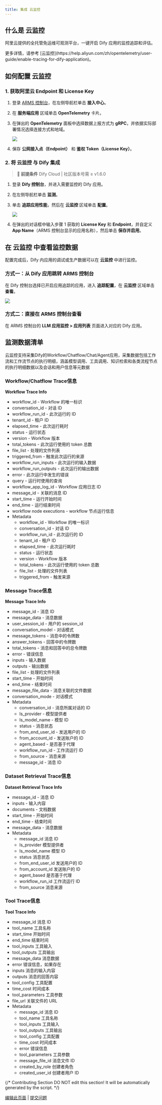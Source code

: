 ```yaml
---
title: 集成 云监控
---
```


## 什么是 云监控

阿里云提供的全托管免运维可观测平台，一键开启 Dify 应用的监控追踪和评估。

<Info>
更多详情，请参考 [云监控](https://help.aliyun.com/zh/opentelemetry/user-guide/enable-tracing-for-dify-application)。
</Info>


## 如何配置 云监控

### 1. 获取阿里云 Endpoint 和 License Key

1. 登录 [ARMS 控制台](https://arms.console.aliyun.com/)，在左侧导航栏单击 **接入中心**。
2. 在 **服务端应用** 区域单击 **OpenTelemetry** 卡片。
3. 在弹出的 **OpenTelemetry** 面板中选择数据上报方式为 **gRPC**，并依据实际部署情况选择连接方式和地域。

   ![](https://help-static-aliyun-doc.aliyuncs.com/assets/img/zh-CN/3938280571/p976945.png)

4. 保存 **公网接入点（Endpoint）** 和 **鉴权 Token（License Key）**。



### 2. 将 云监控 与 Dify 集成

> **📌 前提条件**
> Dify Cloud | 社区版本号需 ≥ v1.6.0

1. 登录 **Dify 控制台**，并进入需要监控的 Dify 应用。
2. 在左侧导航栏单击 **监测**。
3. 单击 **追踪应用性能**，然后在 **云监控** 区域单击 **配置**。

   ![](https://help-static-aliyun-doc.aliyuncs.com/assets/img/zh-CN/9647222571/p984812.png)

4. 在弹出的对话框中输入步骤 1 获取的 **License Key** 和 **Endpoint**，并自定义 **App Name**（ARMS 控制台显示的应用名称），然后单击 **保存并启用**。



## 在 云监控 中查看监控数据

配置完成后，Dify 内应用的调试或生产数据可以在 **云监控** 中进行监控。

### 方式一：从 Dify 应用跳转 ARMS 控制台

在 Dify 控制台选择已开启应用追踪的应用，进入 **追踪配置**，在 **云监控** 区域单击 **查看**。

![](https://help-static-aliyun-doc.aliyuncs.com/assets/img/zh-CN/9647222571/p984818.png)

### 方式二：直接在 ARMS 控制台查看

在 ARMS 控制台的 **LLM 应用监控 > 应用列表** 页面进入对应的 Dify 应用。

## 监测数据清单

云监控支持采集Dify的Workflow/Chatflow/Chat/Agent应用，采集数据包括工作流和工作流节点的执行明细，涵盖模型调用、工具调用、知识检索和各类流程节点的执行明细数据以及会话和用户信息等元数据

### Workflow/Chatflow Trace信息

**Workflow Trace Info**

* workflow\_id - Workflow 的唯一标识
* conversation\_id - 对话 ID
* workflow\_run\_id - 此次运行的 ID
* tenant\_id - 租户 ID
* elapsed\_time - 此次运行耗时
* status - 运行状态
* version - Workflow 版本
* total\_tokens - 此次运行使用的 token 总数
* file\_list - 处理的文件列表
* triggered\_from - 触发此次运行的来源
* workflow\_run\_inputs - 此次运行的输入数据
* workflow\_run\_outputs - 此次运行的输出数据
* error - 此次运行中发生的错误
* query - 运行时使用的查询
* workflow\_app\_log\_id - Workflow 应用日志 ID
* message\_id - 关联的消息 ID
* start\_time - 运行开始时间
* end\_time - 运行结束时间
* workflow node executions - workflow 节点运行信息
* Metadata
  * workflow\_id - Workflow 的唯一标识
  * conversation\_id - 对话 ID
  * workflow\_run\_id - 此次运行的 ID
  * tenant\_id - 租户 ID
  * elapsed\_time - 此次运行耗时
  * status - 运行状态
  * version - Workflow 版本
  * total\_tokens - 此次运行使用的 token 总数
  * file\_list - 处理的文件列表
  * triggered\_from - 触发来源

### Message Trace信息

**Message Trace Info**

* message\_id - 消息 ID
* message\_data - 消息数据
* user\_session\_id - 用户的 session\_id
* conversation\_model - 对话模式
* message\_tokens - 消息中的令牌数
* answer\_tokens - 回答中的令牌数
* total\_tokens - 消息和回答中的总令牌数
* error - 错误信息
* inputs - 输入数据
* outputs - 输出数据
* file\_list - 处理的文件列表
* start\_time - 开始时间
* end\_time - 结束时间
* message\_file\_data - 消息关联的文件数据
* conversation\_mode - 对话模式
* Metadata
  * conversation\_id - 消息所属对话的 ID
  * ls\_provider - 模型提供者
  * ls\_model\_name - 模型 ID
  * status - 消息状态
  * from\_end\_user\_id - 发送用户的 ID
  * from\_account\_id - 发送账户的 ID
  * agent\_based - 是否基于代理
  * workflow\_run\_id - 工作流运行 ID
  * from\_source - 消息来源
  * message\_id - 消息 ID

### Dataset Retrieval Trace信息

**Dataset Retrieval Trace Info**

* message\_id - 消息 ID
* inputs - 输入内容
* documents - 文档数据
* start\_time - 开始时间
* end\_time - 结束时间
* message\_data - 消息数据
* Metadata
  * message\_id 消息 ID
  * ls\_provider 模型提供者
  * ls\_model\_name 模型 ID
  * status 消息状态
  * from\_end\_user\_id 发送用户的 ID
  * from\_account\_id 发送账户的 ID
  * agent\_based 是否基于代理
  * workflow\_run\_id 工作流运行 ID
  * from\_source 消息来源

### Tool Trace信息

**Tool Trace Info**

* message\_id 消息 ID
* tool\_name 工具名称
* start\_time 开始时间
* end\_time 结束时间
* tool\_inputs 工具输入
* tool\_outputs 工具输出
* message\_data 消息数据
* error 错误信息，如果存在
* inputs 消息的输入内容
* outputs 消息的回答内容
* tool\_config 工具配置
* time\_cost 时间成本
* tool\_parameters 工具参数
* file\_url 关联文件的 URL
* Metadata
  * message\_id 消息 ID
  * tool\_name 工具名称
  * tool\_inputs 工具输入
  * tool\_outputs 工具输出
  * tool\_config 工具配置
  * time\_cost 时间成本
  * error 错误信息
  * tool\_parameters 工具参数
  * message\_file\_id 消息文件 ID
  * created\_by\_role 创建者角色
  * created\_user\_id 创建者用户 ID

{/*
Contributing Section
DO NOT edit this section!
It will be automatically generated by the script.
*/}



[编辑此页面](https://github.com/langgenius/dify-docs/edit/main/zh-hans/guides/monitoring/integrate-external-ops-tools/integrate-aliyun.mdx) | [提交问题](https://github.com/langgenius/dify-docs/issues/new?template=docs.yml)
